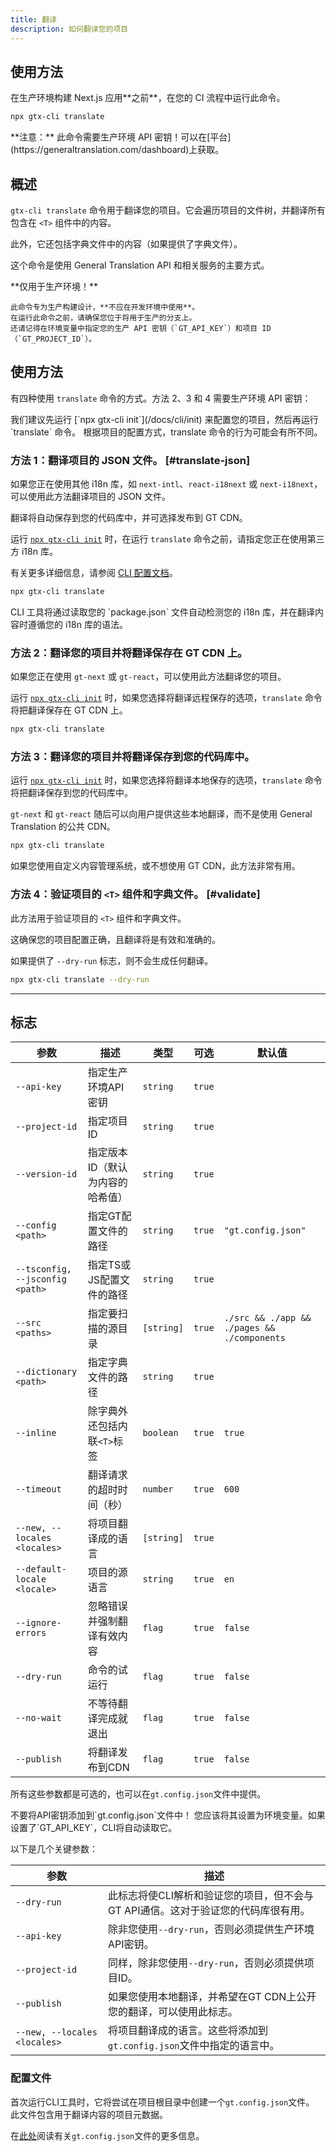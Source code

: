 ```yaml
---
title: 翻译
description: 如何翻译您的项目
---
```

## 使用方法

<Callout type="error">
    在生产环境构建 Next.js 应用**之前**，在您的 CI 流程中运行此命令。
</Callout>

```bash
npx gtx-cli translate
```
<Callout type="info">
    **注意：**
    此命令需要生产环境 API 密钥！可以在[平台](https://generaltranslation.com/dashboard)上获取。
</Callout>

## 概述

`gtx-cli translate` 命令用于翻译您的项目。它会遍历项目的文件树，并翻译所有包含在 `<T>` 组件中的内容。

此外，它还包括字典文件中的内容（如果提供了字典文件）。

这个命令是使用 General Translation API 和相关服务的主要方式。

<Callout type="warn">
    **仅用于生产环境！**

    此命令专为生产构建设计，**不应在开发环境中使用**。
    在运行此命令之前，请确保您位于将用于生产的分支上。
    还请记得在环境变量中指定您的生产 API 密钥（`GT_API_KEY`）和项目 ID（`GT_PROJECT_ID`）。
</Callout>


## 使用方法

有四种使用 `translate` 命令的方式。方法 2、3 和 4 需要生产环境 API 密钥：

<Callout type="info">
    我们建议先运行 [`npx gtx-cli init`](/docs/cli/init) 来配置您的项目，然后再运行 `translate` 命令。
    根据项目的配置方式，translate 命令的行为可能会有所不同。
</Callout>


### 方法 1：翻译项目的 JSON 文件。 [#translate-json]

如果您正在使用其他 i18n 库，如 `next-intl`、`react-i18next` 或 `next-i18next`，可以使用此方法翻译项目的 JSON 文件。

翻译将自动保存到您的代码库中，并可选择发布到 GT CDN。

运行 [`npx gtx-cli init`](/docs/cli/init) 时，在运行 `translate` 命令之前，请指定您正在使用第三方 i18n 库。

有关更多详细信息，请参阅 [CLI 配置文档](/docs/cli/reference/config)。

```bash
npx gtx-cli translate
```
<Callout type="info">
    CLI 工具将通过读取您的 `package.json` 文件自动检测您的 i18n 库，并在翻译内容时遵循您的 i18n 库的语法。
</Callout>

### 方法 2：翻译您的项目并将翻译保存在 GT CDN 上。

如果您正在使用 `gt-next` 或 `gt-react`，可以使用此方法翻译您的项目。

运行 [`npx gtx-cli init`](/docs/cli/init) 时，如果您选择将翻译远程保存的选项，`translate` 命令将把翻译保存在 GT CDN 上。

```bash
npx gtx-cli translate
```

### 方法 3：翻译您的项目并将翻译保存到您的代码库中。

运行 [`npx gtx-cli init`](/docs/cli/init) 时，如果您选择将翻译本地保存的选项，`translate` 命令将把翻译保存到您的代码库中。

`gt-next` 和 `gt-react` 随后可以向用户提供这些本地翻译，而不是使用 General Translation 的公共 CDN。

```bash
npx gtx-cli translate
```
<Callout type="info">
    如果您使用自定义内容管理系统，或不想使用 GT CDN，此方法非常有用。
</Callout>

### 方法 4：验证项目的 `<T>` 组件和字典文件。 [#validate]

此方法用于验证项目的 `<T>` 组件和字典文件。

这确保您的项目配置正确，且翻译将是有效和准确的。

如果提供了 `--dry-run` 标志，则不会生成任何翻译。

```bash
npx gtx-cli translate --dry-run
```




---

## 标志

| 参数       | 描述                                      | 类型    | 可选 | 默认值         |
|-----------------|--------------------------------------------------|---------|----------|-----------------|
| `--api-key`       | 指定生产环境API密钥                                | `string`  | `true`     |                 |
| `--project-id`    | 指定项目ID                                      | `string`  | `true`     |                 |
| `--version-id`    | 指定版本ID（默认为内容的哈希值）    | `string`  | `true`     |                 |
| `--config <path>`| 指定GT配置文件的路径                       | `string`  | `true`     | `"gt.config.json"`  |
| `--tsconfig, --jsconfig <path>`| 指定TS或JS配置文件的路径 | `string`  | `true`     |                 |
| `--src <paths>`   | 指定要扫描的源目录                     | `[string]`  | `true`     | `./src && ./app && ./pages && ./components`      |
| `--dictionary <path>`    | 指定字典文件的路径                | `string`  | `true`     |                 |
| `--inline`        | 除字典外还包括内联`<T>`标签     | `boolean` | `true`     | `true`            |
| `--timeout`       | 翻译请求的超时时间（秒）          | `number`  | `true`     | `600`              |
| `--new, --locales <locales>`| 将项目翻译成的语言            | `[string]`  | `true`     |                 |
| `--default-locale <locale>`| 项目的源语言                  | `string`  | `true`     |  `en`               |
| `--ignore-errors` | 忽略错误并强制翻译有效内容       | `flag` | `true`     | `false`           |
| `--dry-run`       | 命令的试运行                                         | `flag` | `true`     | `false`           |
| `--no-wait`       | 不等待翻译完成就退出 | `flag` | `true`     | `false`           |
| `--publish`    | 将翻译发布到CDN                  | `flag` | `true`     | `false`           |

所有这些参数都是可选的，也可以在`gt.config.json`文件中提供。

<Callout type="warn">
    不要将API密钥添加到`gt.config.json`文件中！
    您应该将其设置为环境变量。如果设置了`GT_API_KEY`，CLI将自动读取它。
</Callout>

以下是几个关键参数：

| 参数       | 描述                                      |
|-----------------|--------------------------------------------------|
| `--dry-run` | 此标志将使CLI解析和验证您的项目，但不会与GT API通信。这对于验证您的代码库很有用。
| `--api-key` | 除非您使用`--dry-run`，否则必须提供生产环境API密钥。
| `--project-id` | 同样，除非您使用`--dry-run`，否则必须提供项目ID。
| `--publish` | 如果您使用本地翻译，并希望在GT CDN上公开您的翻译，可以使用此标志。
| `--new, --locales <locales>` | 将项目翻译成的语言。这些将添加到`gt.config.json`文件中指定的语言中。

### 配置文件

首次运行CLI工具时，它将尝试在项目根目录中创建一个`gt.config.json`文件。
此文件包含用于翻译内容的项目元数据。

在[此处](/docs/cli/reference/config)阅读有关`gt.config.json`文件的更多信息。
